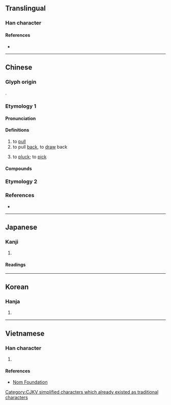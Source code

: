 {{also|輓}}
{{character info}}
{{character info|0x2F8B9}}
==Translingual==

===Han character===
{{Han char|rn=64|rad=手|as=07|sn=10|four=57016|canj=QNAU|ids=⿰扌免}}

====References====
* {{Han ref|kx=0432.090|dkj=12111|dj=0781.170|hdz=31886.050|uh=633D|ud=25405|bh=AEBE|bd=44734}}

----

==Chinese==
{{zh-forms}}

===Glyph origin===
{{Han etym}}
{{Han compound|手|alt1=扌|免|ls=psc|c1=s|c2=p}}.

===Etymology 1===

====Pronunciation====
{{zh-pron
|m=wǎn
|c=waan5
|mn=ml:boán/bán
|mn_note=boán - literary; bán - vernacular
|mc=y
|oc=y
|cat=v
}}

====Definitions====
{{zh-hanzi}}

# to [[pull]]
# to pull [[back]], to [[draw]] back
# {{lb|zh|Min Nan}} to [[pluck]]; to [[pick]]
#: {{zh-x|細漢 偷 挽 匏，大漢 偷 牽 牛|one's behavior as a child will be paralleled in adulthood<br>'[[細漢偷挽匏，大漢偷牽牛|if as a child one '''picks''' calabash (and steals them), then as adult one will lead cattle (and steal them) too]]'|3=MN}}

====Compounds====
{{zh-der|共挽鹿車|剝挽|力挽狂瀾|挽回|挽手|挽手兒|挽救|挽歌|挽歌郎|挽留|挽眉毛|挽袖|挽轂|挽面|挽麥子|推挽|遮挽|遮道挽留|鹿車共挽}}

===Etymology 2===
{{zh-see|輓|svt}}

===References===
* {{thcwd|6006}}

{{zh-cat|Intermediate}}

----

==Japanese==

===Kanji===
{{ja-kanji|grade=|rs=手07}}

# {{rfdef|ja|sort=手07}}

====Readings====
{{ja-readings
|goon=もん
|kanon=ばん
|kun=ひ-く
}}

----

==Korean==

===Hanja===
{{ko-hanja|hangeul=만}}

# {{rfdef|ko|sort=手07}}

----

==Vietnamese==

===Han character===
{{vi-hantu|vãn|rs=手07}}

# {{rfdef|vi|sort=手07}}

====References====
* [http://nomfoundation.org/common/nom_details.php?codepoint=633d Nom Foundation]

[[Category:CJKV simplified characters which already existed as traditional characters]]